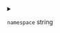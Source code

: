 
<details>
<summary>

`namespace`  <span class="config-field-type">string</span> 

</summary>

Namespace is the namespace where the kaniko pod should be run

</details>
